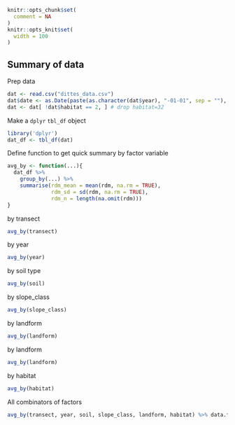 ```r
knitr::opts_chunk$set(
  comment = NA
)
knitr::opts_knit$set(
  width = 100
)
```


## Summary of data

Prep data

```r
dat <- read.csv("dittes_data.csv")
dat$date <- as.Date(paste(as.character(dat$year), "-01-01", sep = ""), "%Y-%m-%d")
dat <- dat[ !dat$habitat == 2, ] # drop habitat=32
```

Make a `dplyr` `tbl_df` object

```r
library('dplyr')
dat_df <- tbl_df(dat)
```

Define function to get quick summary by factor variable

```r
avg_by <- function(...){
  dat_df %>% 
    group_by(...) %>%
    summarise(rdm_mean = mean(rdm, na.rm = TRUE),
              rdm_sd = sd(rdm, na.rm = TRUE),
              rdm_n = length(na.omit(rdm)))
}
```

by transect

```r
avg_by(transect)
```

by year

```r
avg_by(year)
```

by soil type

```r
avg_by(soil)
```

by slope_class

```r
avg_by(slope_class)
```

by landform

```r
avg_by(landform)
```

by landform

```r
avg_by(landform)
```

by habitat

```r
avg_by(habitat)
```

All combinators of factors

```r
avg_by(transect, year, soil, slope_class, landform, habitat) %>% data.frame
```
